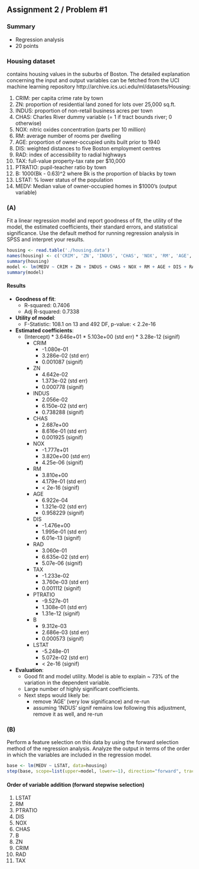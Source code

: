 ## Assignment 2 / Problem #1
### Summary
* Regression analysis
* 20 points

### Housing dataset
contains housing values in the suburbs of Boston. 
The detailed explanation concerning the input and output variables can be fetched from the UCI machine learning repository http://archive.ics.uci.edu/ml/datasets/Housing:

1. CRIM: per capita crime rate by town 
2. ZN: proportion of residential land zoned for lots over 25,000 sq.ft. 
3. INDUS: proportion of non-retail business acres per town 
4. CHAS: Charles River dummy variable (= 1 if tract bounds river; 0 otherwise) 
5. NOX: nitric oxides concentration (parts per 10 million) 
6. RM: average number of rooms per dwelling 
7. AGE: proportion of owner-occupied units built prior to 1940 
8. DIS: weighted distances to five Boston employment centres 
9. RAD: index of accessibility to radial highways 
10. TAX: full-value property-tax rate per $10,000 
11. PTRATIO: pupil-teacher ratio by town 
12. B: 1000(Bk - 0.63)^2 where Bk is the proportion of blacks by town 
13. LSTAT: % lower status of the population 
14. MEDV: Median value of owner-occupied homes in $1000's (output variable)

### (A)
Fit a linear regression model and report goodness of fit, the utility of the model, the estimated coefficients, their standard errors, and statistical significance. Use the default method for running regression analysis in SPSS and interpret your results.
```r
housing <- read.table('./housing.data')
names(housing) <- c('CRIM', 'ZN', 'INDUS', 'CHAS', 'NOX', 'RM', 'AGE', 'DIS', 'RAD', 'TAX', 'PTRATIO', 'B', 'LSTAT', 'MEDV')
summary(housing)
model <- lm(MEDV ~ CRIM + ZN + INDUS + CHAS + NOX + RM + AGE + DIS + RAD + TAX + PTRATIO + B + LSTAT, data=housing)
summary(model)
```

#### Results
* **Goodness of fit**: 
  * R-squared: 0.7406
  * Adj R-squared: 0.7338
* **Utility of model**:
  * F-Statistic: 108.1 on 13 and 492 DF, p-value: < 2.2e-16
* **Estimated coefficients**:
  * (Intercept)
		* 3.646e+01
		* 5.103e+00 (std err)
		* 3.28e-12 (signif)
	* CRIM
	    * -1.080e-01
		* 3.286e-02 (std err)
		* 0.001087 (signif)
	* ZN
	    * 4.642e-02
		* 1.373e-02 (std err)
		* 0.000778 (signif)
	* INDUS
	    * 2.056e-02
		* 6.150e-02 (std err)
		* 0.738288 (signif)
	* CHAS
	    * 2.687e+00
		* 8.616e-01 (std err)
		* 0.001925 (signif)
	* NOX
	    * -1.777e+01
		* 3.820e+00 (std err)
		* 4.25e-06 (signif)
	* RM
	    * 3.810e+00
		* 4.179e-01 (std err)
		* < 2e-16 (signif)
	* AGE
	    * 6.922e-04
		* 1.321e-02 (std err)
		* 0.958229 (signif)
	* DIS
	    * -1.476e+00
		* 1.995e-01 (std err)
		* 6.01e-13 (signif)
	* RAD
	    * 3.060e-01
		* 6.635e-02 (std err)
		* 5.07e-06 (signif)
	* TAX
	    * -1.233e-02
		* 3.760e-03 (std err)
		* 0.001112 (signif)
	* PTRATIO
	    * -9.527e-01
		* 1.308e-01 (std err)
		* 1.31e-12 (signif)
	* B
	    * 9.312e-03
		* 2.686e-03 (std err)
		* 0.000573 (signif)
	* LSTAT
	    * -5.248e-01
		* 5.072e-02 (std err)
		* < 2e-16 (signif)
* **Evaluation**:
  * Good fit and model utility.  Model is able to explain ~ 73% of the variation in the dependent variable.
  * Large number of highly significant coefficients.
  * Next steps would likely be:
    * remove 'AGE' (very low significance) and re-run
    * assuming 'INDUS' signif remains low following this adjustment, remove it as well, and re-run


### (B)

Perform a feature selection on this data by using the forward selection method of the regression
analysis. Analyze the output in terms of the order in which the variables are included in the
regression model.


```r
base <- lm(MEDV ~ LSTAT, data=housing)
step(base, scope=list(upper=model, lower=~1), direction="forward", trace=TRUE)
```

#### Order of variable addition (forward stepwise selection)

1. LSTAT
1. RM
1. PTRATIO
1. DIS
1. NOX
1. CHAS
1. B
1. ZN
1. CRIM
1. RAD
1. TAX
